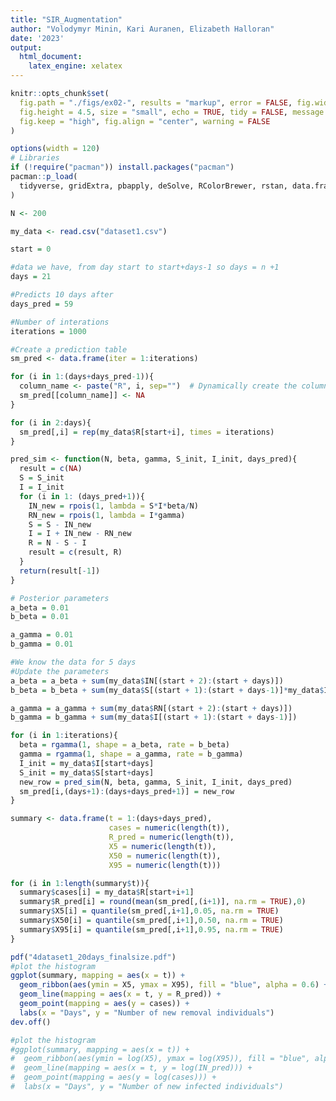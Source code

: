 ---
title: "SIR_Augmentation"
author: "Volodymyr Minin, Kari Auranen, Elizabeth Halloran"
date: '2023'
output:
  html_document:
    latex_engine: xelatex
---

```{r setup, include=FALSE}
knitr::opts_chunk$set(
  fig.path = "./figs/ex02-", results = "markup", error = FALSE, fig.width = 8,
  fig.height = 4.5, size = "small", echo = TRUE, tidy = FALSE, message = FALSE,
  fig.keep = "high", fig.align = "center", warning = FALSE
)
```

```{r include=FALSE}
options(width = 120)
# Libraries
if (!require("pacman")) install.packages("pacman")
pacman::p_load(
  tidyverse, gridExtra, pbapply, deSolve, RColorBrewer, rstan, data.frame
)
```

```{r}
N <- 200

my_data <- read.csv("dataset1.csv")
```

```{r}
start = 0

#data we have, from day start to start+days-1 so days = n +1
days = 21

#Predicts 10 days after
days_pred = 59

#Number of interations
iterations = 1000

#Create a prediction table
sm_pred <- data.frame(iter = 1:iterations)

for (i in 1:(days+days_pred-1)){
  column_name <- paste("R", i, sep="")  # Dynamically create the column name
  sm_pred[[column_name]] <- NA
}

for (i in 2:days){
  sm_pred[,i] = rep(my_data$R[start+i], times = iterations)
}

```

```{r}
pred_sim <- function(N, beta, gamma, S_init, I_init, days_pred){
  result = c(NA)
  S = S_init
  I = I_init
  for (i in 1: (days_pred+1)){
    IN_new = rpois(1, lambda = S*I*beta/N)
    RN_new = rpois(1, lambda = I*gamma)
    S = S - IN_new
    I = I + IN_new - RN_new
    R = N - S - I
    result = c(result, R)
  }
  return(result[-1])
}
```

```{r}
# Posterior parameters
a_beta = 0.01
b_beta = 0.01

a_gamma = 0.01
b_gamma = 0.01

#We know the data for 5 days
#Update the parameters
a_beta = a_beta + sum(my_data$IN[(start + 2):(start + days)]) 
b_beta = b_beta + sum(my_data$S[(start + 1):(start + days-1)]*my_data$I[(start + 1):(start + days-1)]/N) 

a_gamma = a_gamma + sum(my_data$RN[(start + 2):(start + days)]) 
b_gamma = b_gamma + sum(my_data$I[(start + 1):(start + days-1)]) 

```

```{r}

for (i in 1:iterations){
  beta = rgamma(1, shape = a_beta, rate = b_beta)
  gamma = rgamma(1, shape = a_gamma, rate = b_gamma)
  I_init = my_data$I[start+days]
  S_init = my_data$S[start+days]
  new_row = pred_sim(N, beta, gamma, S_init, I_init, days_pred)
  sm_pred[i,(days+1):(days+days_pred+1)] = new_row
}

```

```{r}
summary <- data.frame(t = 1:(days+days_pred),
                      cases = numeric(length(t)),
                      R_pred = numeric(length(t)),
                      X5 = numeric(length(t)),
                      X50 = numeric(length(t)),
                      X95 = numeric(length(t)))

for (i in 1:length(summary$t)){
  summary$cases[i] = my_data$R[start+i+1]
  summary$R_pred[i] = round(mean(sm_pred[,(i+1)], na.rm = TRUE),0)
  summary$X5[i] = quantile(sm_pred[,i+1],0.05, na.rm = TRUE)
  summary$X50[i] = quantile(sm_pred[,i+1],0.50, na.rm = TRUE)
  summary$X95[i] = quantile(sm_pred[,i+1],0.95, na.rm = TRUE)
} 
```

```{r}
pdf("4dataset1_20days_finalsize.pdf")
#plot the histogram
ggplot(summary, mapping = aes(x = t)) + 
  geom_ribbon(aes(ymin = X5, ymax = X95), fill = "blue", alpha = 0.6) + 
  geom_line(mapping = aes(x = t, y = R_pred)) + 
  geom_point(mapping = aes(y = cases)) + 
  labs(x = "Days", y = "Number of new removal individuals")
dev.off()
```

```{r}
#plot the histogram
#ggplot(summary, mapping = aes(x = t)) + 
#  geom_ribbon(aes(ymin = log(X5), ymax = log(X95)), fill = "blue", alpha = 0.6) + 
#  geom_line(mapping = aes(x = t, y = log(IN_pred))) + 
#  geom_point(mapping = aes(y = log(cases))) + 
#  labs(x = "Days", y = "Number of new infected individuals")

```


